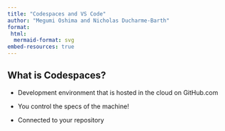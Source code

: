 ```yaml
---
title: "Codespaces and VS Code"
author: "Megumi Oshima and Nicholas Ducharme-Barth"
format: 
 html:
  mermaid-format: svg
embed-resources: true
---
```


## What is Codespaces?  

*  Development environment that is hosted in the cloud on GitHub.com  

*  You control the specs of the machine!  

*  Connected to your repository  

